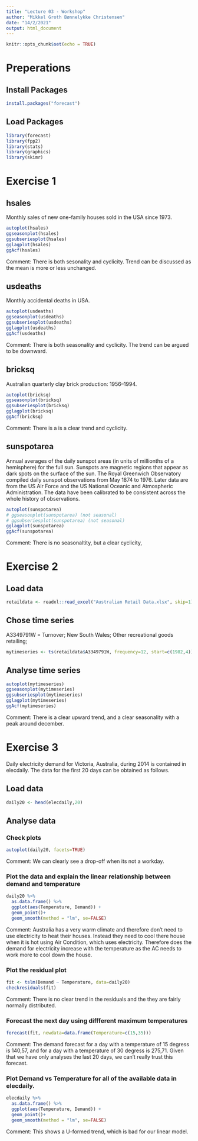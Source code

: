 ```yaml
---
title: "Lecture 03 - Workshop"
author: "Mikkel Groth Bønnelykke Christensen"
date: "14/2/2021"
output: html_document
---
```


```r
knitr::opts_chunk$set(echo = TRUE)
```

# Preperations

## Install Packages

```r
install.packages("forecast")
```

## Load Packages

```r
library(forecast)
library(fpp2)
library(stats)
library(graphics)
library(skimr)
```

# Exercise 1

## hsales

Monthly sales of new one-family houses sold in the USA since 1973.

```r
autoplot(hsales)
ggseasonplot(hsales)
ggsubseriesplot(hsales)
gglagplot(hsales)
ggAcf(hsales)
```

Comment: There is both sesonality and cyclicity. Trend can be discussed as the mean is more or less unchanged.


## usdeaths

Monthly accidental deaths in USA.

```r
autoplot(usdeaths)
ggseasonplot(usdeaths)
ggsubseriesplot(usdeaths)
gglagplot(usdeaths)
ggAcf(usdeaths)
```

Comment: There is both seasonality and cyclicity. The trend can be argued to be downward.


## bricksq

Australian quarterly clay brick production: 1956–1994.

```r
autoplot(bricksq)
ggseasonplot(bricksq)
ggsubseriesplot(bricksq)
gglagplot(bricksq)
ggAcf(bricksq)
```

Comment: There is a is a clear trend and cyclicity.


## sunspotarea

Annual averages of the daily sunspot areas (in units of millionths of a hemisphere) for the full sun. Sunspots are magnetic regions that appear as dark spots on the surface of the sun. The Royal Greenwich Observatory compiled daily sunspot observations from May 1874 to 1976. Later data are from the US Air Force and the US National Oceanic and Atmospheric Administration. The data have been calibrated to be consistent across the whole history of observations.

```r
autoplot(sunspotarea)
# ggseasonplot(sunspotarea) (not seasonal)
# ggsubseriesplot(sunspotarea) (not seasonal)
gglagplot(sunspotarea)
ggAcf(sunspotarea)
```

Comment: There is no seasonaltity, but a clear cyclicity,


# Exercise 2

## Load data

```r
retaildata <- readxl::read_excel("Australian Retail Data.xlsx", skip=1)
```

## Chose time series

A3349791W = Turnover; New South Wales; Other recreational goods retailing;

```r
mytimeseries <- ts(retaildata$A3349791W, frequency=12, start=c(1982,4))
```

## Analyse time series

```r
autoplot(mytimeseries)
ggseasonplot(mytimeseries)
ggsubseriesplot(mytimeseries)
gglagplot(mytimeseries)
ggAcf(mytimeseries)
```

Comment: There is a clear upward trend, and a clear seasonality with a peak around december.


# Exercise 3

Daily electricity demand for Victoria, Australia, during 2014 is contained in elecdaily. The data for the first 20 days can be obtained as follows.


## Load data
```r
daily20 <- head(elecdaily,20)
```


## Analyse data

### Check plots

```r
autoplot(daily20, facets=TRUE)
```
Comment: We can clearly see a drop-off when its not a workday.


### Plot the data and explain the linear relationship between demand and temperature

```r
daily20 %>% 
  as.data.frame() %>% 
  ggplot(aes(Temperature, Demand)) +
  geom_point()+
  geom_smooth(method = "lm", se=FALSE)
```

Comment: Australia has a very warm climate and therefore don't need to use electricity to heat their houses. Instead they need to cool there house when it is hot using Air Condition, which uses electricity. Therefore does the demand for electricity increase with the temperature as the AC needs to work more to cool down the house.


### Plot the residual plot
```r
fit <- tslm(Demand ~ Temperature, data=daily20)
checkresiduals(fit)
```

Comment: There is no clear trend in the residuals and the they are fairly normally distributed.


### Forecast the next day using diffferent maximum temperatures
```r
forecast(fit, newdata=data.frame(Temperature=c(15,35)))
```

Comment: The demand forecast for a day with a temperature of 15 degress is 140,57, and for a day with a temperature of 30 degress is 275,71. Given that we have only analyses the last 20 days, we can't really trust this forecast.


### Plot Demand vs Temperature for all of the available data in elecdaily.

```r
elecdaily %>% 
  as.data.frame() %>% 
  ggplot(aes(Temperature, Demand)) +
  geom_point()+
  geom_smooth(method = "lm", se=FALSE)
```

Comment: This shows a U-formed trend, which is bad for our linear model.


